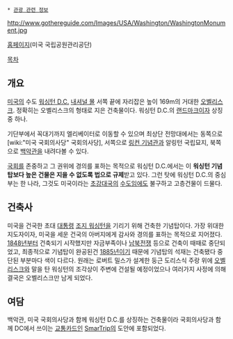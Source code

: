  * [[관광 관련 정보]]

http://www.gothereguide.com/Images/USA/Washington/WashingtonMonument.jpg

[http://www.nps.gov/wamo/index.htm 홈페이지](미국 국립공원관리공단)

[[목차]]
== 개요 ==
[[미국]]의 수도 [[워싱턴 D.C.]] [[내셔널 몰]] 서쪽 끝에 자리잡은 높이 169m의 거대한 [[오벨리스크]]. 정확히는 오벨리스크의 형태로 지은 건축물이다. 워싱턴 D.C.의 [[랜드마크]]이자 상징중 하나.

기단부에서 꼭대기까지 엘리베이터로 이동할 수 있으며 최상단 전망대에서는 동쪽으로 [wiki:"미국 국회의사당" 국회의사당], 서쪽으로 [[링컨 기념관]]과 알링턴 국립묘지, 북쪽으로 [[백악관]]을 내려다볼 수 있다.

[[국회]]를 존중하고 그 권위에 경의를 표하는 목적으로 워싱턴 D.C.에서는 이 '''워싱턴 기념탑보다 높은 건물은 지을 수 없도록 법으로 규제'''받고 있다. 그런 탓에 워싱턴 D.C.의 중심부는 한 나라, 그것도 미국이라는 [[초강대국]]의 [[수도]]임에도 불구하고 고층건물이 드물다.

== 건축사 ==
미국을 건국한 초대 [[대통령]] [[조지 워싱턴]]을 기리기 위해 건축한 기념탑이다. 가장 위대한 지도자이자, 미국을 세운 건국의 아버지에게 감사와 경의를 표하는 목적으로 지어졌다. [[1848년]]부터 건축되기 시작했지만 자금부족이나 [[남북전쟁]] 등으로 건축이 때때로 중단되었고, 최종적으로 기념탑이 완공된건 [[1885년]]이기 때문에 기념탑의 석재는 건축됐다 중단된 부분마다 색이 다르다. 원래는 로버트 밀스가 설계한 둥근 도리스식 주랑 위에 [[오벨리스크]]와 말을 탄 워싱턴의 조각상이 주변에 건설될 예정이었으나 여러가지 사정에 의해 결국은 오벨리스크만 남게 되었다.

== 여담 ==
백악관, 미국 국회의사당과 함께 워싱턴 D.C.를 상징하는 건축물이라 국회의사당과 함께 DC에서 쓰이는 [[교통카드]]인 [[SmarTrip]]의 도안에 포함되었다.
